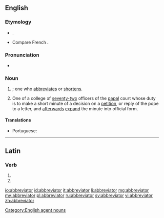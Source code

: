 ==English==

===Etymology===
* {{etyl|LL.}} {{term|abbreviator|abbreviātor|lang=la}}.
* Compare French {{term|abbréviateur|lang=fr}}.

===Pronunciation===
* {{a|US}} {{IPA|/əˈbɹi.viˌeɪ.tɚ/}}

===Noun===
{{en-noun}}

# {{n-g|[[agent noun|Agent noun]] of [[abbreviate]]}}; one who [[abbreviates]] or [[shortens]].
# {{context|Roman Catholicism}} One of a college of [[seventy-two]] officers of the [[papal]] court whose duty is to make a short minute of a decision on a [[petition]], or reply of the pope to a letter, and [[afterwards]] [[expand]] the minute into official form.

====Translations====
* Portuguese: {{t|pt|abreviador}}

[[Category:English agent nouns]]

----

==Latin==

===Verb===
{{la-verb-form|abbreviātor}}

# {{conjugation of|abbrevio|abbreviō|2|s|fut|pass|imp|lang=la}}
# {{conjugation of|abbrevio|abbreviō|3|s|fut|pass|imp|lang=la}}

[[io:abbreviator]]
[[id:abbreviator]]
[[it:abbreviator]]
[[li:abbreviator]]
[[mg:abbreviator]]
[[my:abbreviator]]
[[pl:abbreviator]]
[[ru:abbreviator]]
[[sv:abbreviator]]
[[vi:abbreviator]]
[[zh:abbreviator]]